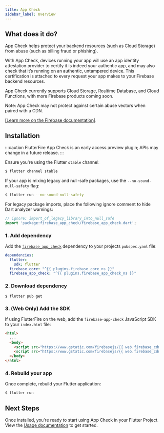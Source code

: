 ```yaml
---
title: App Check
sidebar_label: Overview
---
```


##  What does it do?

App Check helps protect your backend resources (such as Cloud Storage) from
abuse (such as billing fraud or phishing).

With App Check, devices running your app will use an app identity attestation
provider to certify it is indeed your authentic app, and may also check that it’s
running on an authentic, untampered device. This certification is attached to every
request your app makes to your Firebase backend resources.

App Check currently supports Cloud Storage, Realtime Database, and Cloud
Functions, with more Firebase products coming soon.

Note: App Check may not protect against certain abuse vectors when paired
with a CDN.

[[Learn more on the Firebase documentation]](https://firebase.google.com/docs/app-check).

## Installation

:::caution
FlutterFire App Check is an early access preview plugin; APIs may change in a future release.
:::

Ensure you're using the Flutter `stable` channel:

```bash
$ flutter channel stable
```

If your app is mixing legacy and null-safe packages, use the `--no-sound-null-safety` flag:
```bash
$ flutter run --no-sound-null-safety
```

For legacy package imports, place the following ignore comment to hide Dart analyzer warnings:

```dart
// ignore: import_of_legacy_library_into_null_safe
import 'package:firebase_app_check/firebase_app_check.dart';
```

### 1. Add dependency

Add the [`firebase_app_check`](https://pub.dev/packages/firebase_app_check) dependency to your projects `pubspec.yaml` file:


```yaml {5} title="pubspec.yaml"
dependencies:
  flutter:
    sdk: flutter
  firebase_core: "^{{ plugins.firebase_core_ns }}"
  firebase_app_check: "^{{ plugins.firebase_app_check_ns }}"
```

### 2. Download dependency

```
$ flutter pub get
```

### 3. (Web Only) Add the SDK

If using FlutterFire on the web, add the `firebase-app-check` JavaScript SDK to your `index.html` file:

```html {5} title="web/index.html"
<html>
  ...
  <body>
    <script src="https://www.gstatic.com/firebasejs/{{ web.firebase_cdn }}/firebase-app.js"></script>
    <script src="https://www.gstatic.com/firebasejs/{{ web.firebase_cdn }}/firebase-app-check.js"></script>
  </body>
</html>
```

### 4. Rebuild your app

Once complete, rebuild your Flutter application:

```bash
$ flutter run
```

## Next Steps

Once installed, you're ready to start using App Check in your Flutter Project. View the [Usage documentation](usage.mdx) to get started.
